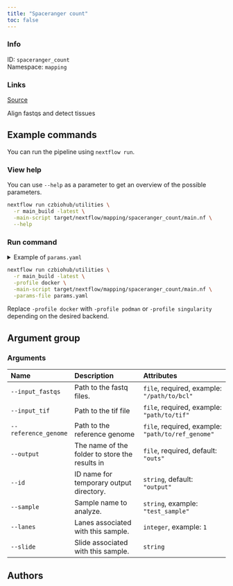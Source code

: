 ```yaml
---
title: "Spaceranger count"
toc: false
---
```


::: {.column-margin}

### Info

ID: `spaceranger_count`  
Namespace: `mapping`

### Links
[Source](https://github.com/czbiohub/utilities/blob/main/src/mapping/spaceranger_count){.btn-action .btn-sm .btn-info .btn role="button"}

:::

Align fastqs and detect tissues

## Example commands

You can run the pipeline using `nextflow run`.

### View help

You can use `--help` as a parameter to get an overview of the possible parameters.

```bash
nextflow run czbiohub/utilities \
  -r main_build -latest \
  -main-script target/nextflow/mapping/spaceranger_count/main.nf \
  --help
```

### Run command

<details>
<summary>Example of `params.yaml`</summary>
```yaml

```
</details>

```bash
nextflow run czbiohub/utilities \
  -r main_build -latest \
  -profile docker \
  -main-script target/nextflow/mapping/spaceranger_count/main.nf \
  -params-file params.yaml
```

:::{.callout-note}
Replace `-profile docker` with `-profile podman` or `-profile singularity` depending on the desired backend.
:::

## Argument group

### Arguments

|Name                 |Description                                    |Attributes                                        |
|:--------------------|:----------------------------------------------|:-------------------------------------------------|
|`--input_fastqs`     |Path to the fastq files.                       |`file`, required, example: `"/path/to/bcl"`       |
|`--input_tif`        |Path to the tif file                           |`file`, required, example: `"path/to/tif"`        |
|`--reference_genome` |Path to the reference genome                   |`file`, required, example: `"path/to/ref_genome"` |
|`--output`           |The name of the folder to store the results in |`file`, required, default: `"outs"`               |
|`--id`               |ID name for temporary output directory.        |`string`, default: `"output"`                     |
|`--sample`           |Sample name to analyze.                        |`string`, example: `"test_sample"`                |
|`--lanes`            |Lanes associated with this sample.             |`integer`, example: `1`                           |
|`--slide`            |Slide associated with this sample.             |`string`                                          |

## Authors

